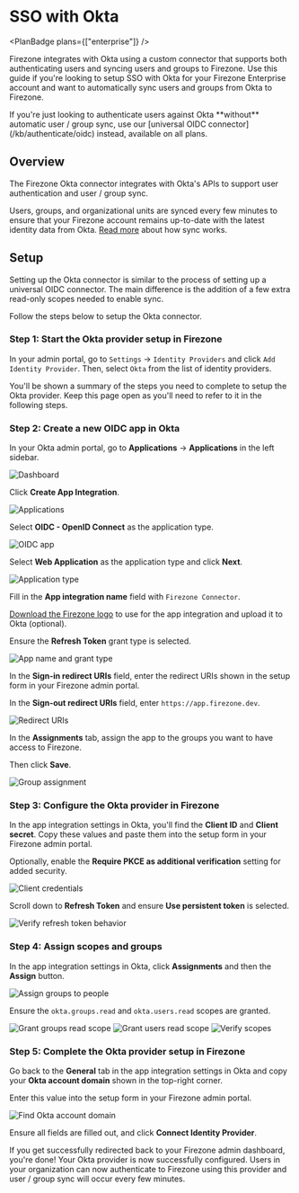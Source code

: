 
<div className="flex justify-between items-center">

# SSO with Okta

<PlanBadge plans={["enterprise"]} />
</div>

Firezone integrates with Okta using a custom connector that supports both
authenticating users and syncing users and groups to Firezone. Use this guide if
you're looking to setup SSO with Okta for your Firezone Enterprise account and
want to automatically sync users and groups from Okta to Firezone.

<Alert color="info">
  If you're just looking to authenticate users against Okta **without**
  automatic user / group sync, use our [universal OIDC
  connector](/kb/authenticate/oidc) instead, available on all plans.
</Alert>

## Overview

The Firezone Okta connector integrates with Okta's APIs to support user
authentication and user / group sync.

Users, groups, and organizational units are synced every few minutes to ensure
that your Firezone account remains up-to-date with the latest identity data from
Okta. [Read more](/kb/authenticate/user-group-sync) about how sync works.

## Setup

Setting up the Okta connector is similar to the process of setting up a
universal OIDC connector. The main difference is the addition of a few extra
read-only scopes needed to enable sync.

Follow the steps below to setup the Okta connector.

### Step 1: Start the Okta provider setup in Firezone

In your admin portal, go to `Settings` -> `Identity Providers` and click
`Add Identity Provider`. Then, select `Okta` from the list of identity
providers.

You'll be shown a summary of the steps you need to complete to setup the Okta
provider. Keep this page open as you'll need to refer to it in the following
steps.

### Step 2: Create a new OIDC app in Okta

In your Okta admin portal, go to **Applications** -> **Applications** in the
left sidebar.

<Link href="/images/kb/authenticate/okta/1-dashboard.png" target="_blank">
  <Image
    src="/images/kb/authenticate/okta/1-dashboard.png"
    alt="Dashboard"
    width={1200}
    height={1200}
  />
</Link>

Click **Create App Integration**.

<Link href="/images/kb/authenticate/okta/2-applications.png" target="_blank">
  <Image
    src="/images/kb/authenticate/okta/2-applications.png"
    alt="Applications"
    width={1200}
    height={1200}
  />
</Link>

Select **OIDC - OpenID Connect** as the application type.

<Link href="/images/kb/authenticate/okta/3-OIDC-app.png" target="_blank">
  <Image
    src="/images/kb/authenticate/okta/3-OIDC-app.png"
    alt="OIDC app"
    width={1200}
    height={1200}
  />
</Link>

Select **Web Application** as the application type and click **Next**.

<Link
  href="/images/kb/authenticate/okta/4-application-type.png"
  target="_blank"
>
  <Image
    src="/images/kb/authenticate/okta/4-application-type.png"
    alt="Application type"
    width={1200}
    height={1200}
  />
</Link>

Fill in the **App integration name** field with `Firezone Connector`.

[Download the Firezone logo](/images/kb/authenticate/okta/firezone-logo.png) to
use for the app integration and upload it to Okta (optional).

Ensure the **Refresh Token** grant type is selected.

<Link
  href="/images/kb/authenticate/okta/5-app-name-grant-type.png"
  target="_blank"
>
  <Image
    src="/images/kb/authenticate/okta/5-app-name-grant-type.png"
    alt="App name and grant type"
    width={1200}
    height={1200}
  />
</Link>

In the **Sign-in redirect URIs** field, enter the redirect URIs shown in the
setup form in your Firezone admin portal.

In the **Sign-out redirect URIs** field, enter `https://app.firezone.dev`.

<Link href="/images/kb/authenticate/okta/6-redirect-uris.png" target="_blank">
  <Image
    src="/images/kb/authenticate/okta/6-redirect-uris.png"
    alt="Redirect URIs"
    width={1200}
    height={1200}
  />
</Link>

In the **Assignments** tab, assign the app to the groups you want to have access
to Firezone.

Then click **Save**.

<Link
  href="/images/kb/authenticate/okta/7-group-assignment.png"
  target="_blank"
>
  <Image
    src="/images/kb/authenticate/okta/7-group-assignment.png"
    alt="Group assignment"
    width={1200}
    height={1200}
  />
</Link>

### Step 3: Configure the Okta provider in Firezone

In the app integration settings in Okta, you'll find the **Client ID** and
**Client secret**. Copy these values and paste them into the setup form in your
Firezone admin portal.

Optionally, enable the **Require PKCE as additional verification** setting for
added security.

<Link
  href="/images/kb/authenticate/okta/8-client-credentials.png"
  target="_blank"
>
  <Image
    src="/images/kb/authenticate/okta/8-client-credentials.png"
    alt="Client credentials"
    width={1200}
    height={1200}
  />
</Link>

Scroll down to **Refresh Token** and ensure **Use persistent token** is
selected.

<Link
  href="/images/kb/authenticate/okta/9-verify-refresh-token-behavior.png"
  target="_blank"
>
  <Image
    src="/images/kb/authenticate/okta/9-verify-refresh-token-behavior.png"
    alt="Verify refresh token behavior"
    width={1200}
    height={1200}
  />
</Link>

### Step 4: Assign scopes and groups

In the app integration settings in Okta, click **Assignments** and then the
**Assign** button.

<Link
  href="/images/kb/authenticate/okta/10-assign-groups-people.png"
  target="_blank"
>
  <Image
    src="/images/kb/authenticate/okta/10-assign-groups-people.png"
    alt="Assign groups to people"
    width={1200}
    height={1200}
  />
</Link>

Ensure the `okta.groups.read` and `okta.users.read` scopes are granted.

<Link
  href="/images/kb/authenticate/okta/11-grant-groups-read-scope.png"
  target="_blank"
>
  <Image
    src="/images/kb/authenticate/okta/11-grant-groups-read-scope.png"
    alt="Grant groups read scope"
    width={1200}
    height={1200}
  />
</Link>

<Link
  href="/images/kb/authenticate/okta/12-grant-users-read-scope.png"
  target="_blank"
>
  <Image
    src="/images/kb/authenticate/okta/12-grant-users-read-scope.png"
    alt="Grant users read scope"
    width={1200}
    height={1200}
  />
</Link>

<Link href="/images/kb/authenticate/okta/13-verify-scopes.png" target="_blank">
  <Image
    src="/images/kb/authenticate/okta/13-verify-scopes.png"
    alt="Verify scopes"
    width={1200}
    height={1200}
  />
</Link>

### Step 5: Complete the Okta provider setup in Firezone

Go back to the **General** tab in the app integration settings in Okta and copy
your **Okta account domain** shown in the top-right corner.

Enter this value into the setup form in your Firezone admin portal.

<Link
  href="/images/kb/authenticate/okta/14-find-okta-account-domain.png"
  target="_blank"
>
  <Image
    src="/images/kb/authenticate/okta/14-find-okta-account-domain.png"
    alt="Find Okta account domain"
    width={1200}
    height={1200}
  />
</Link>

Ensure all fields are filled out, and click **Connect Identity Provider**.

If you get successfully redirected back to your Firezone admin dashboard, you're
done! Your Okta provider is now successfully configured. Users in your
organization can now authenticate to Firezone using this provider and user /
group sync will occur every few minutes.
